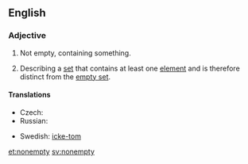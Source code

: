 {{also|non-empty}}
==English==

===Adjective===
{{en-adj|-}}

# Not empty, containing something.
# {{mathematics}} Describing a [[set]] that contains at least one [[element]] and is therefore distinct from the [[empty set]].

====Translations====
{{trans-top|of set, such that it contains at least one element}}
* Czech: {{t-|cs|neprázdný|m}}
* Russian: {{t+|ru|непустой|sc=Cyrl}}
{{trans-mid}}
* Swedish: [[icke-tom]]
{{trans-bottom}}

[[et:nonempty]]
[[sv:nonempty]]
